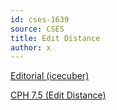 ```yaml
---
id: cses-1639
source: CSES
title: Edit Distance
author: x
---
```


[Editorial (icecuber)](https://codeforces.com/blog/entry/70018)

[CPH 7.5 (Edit Distance)](https://usaco.guide/CPH.pdf#page=84)
